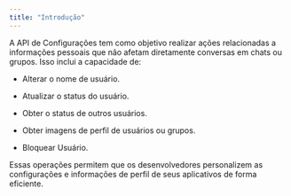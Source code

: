 ```yaml
---
title: "Introdução"
---
```


A API de Configurações tem como objetivo realizar ações relacionadas a informações pessoais que não afetam diretamente conversas em chats ou grupos. Isso inclui a capacidade de:

* Alterar o nome de usuário.

* Atualizar o status do usuário.

* Obter o status de outros usuários.

* Obter imagens de perfil de usuários ou grupos.

* Bloquear Usuário.

Essas operações permitem que os desenvolvedores personalizem as configurações e informações de perfil de seus aplicativos de forma eficiente.